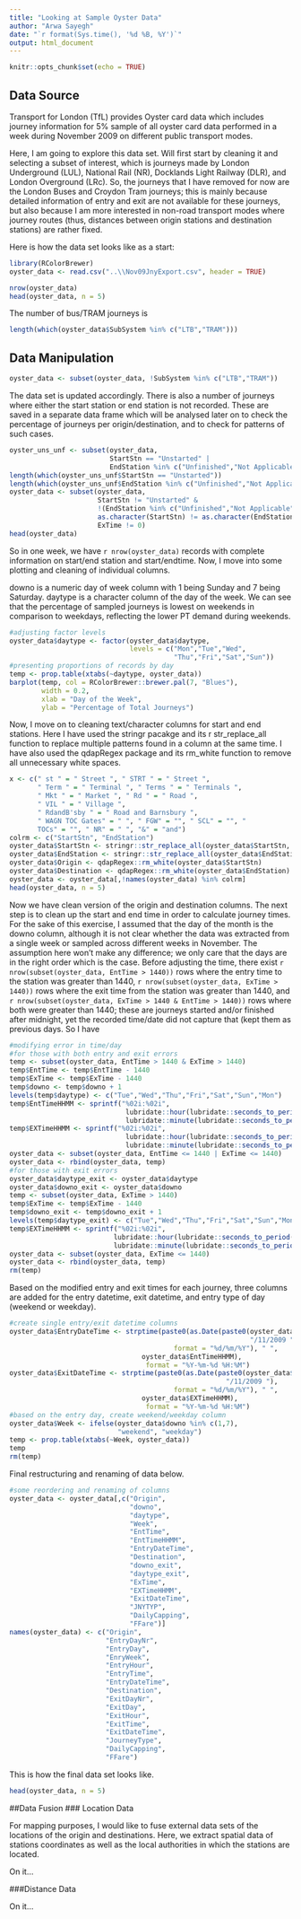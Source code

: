 ```yaml
---
title: "Looking at Sample Oyster Data"
author: "Arwa Sayegh"
date: "`r format(Sys.time(), '%d %B, %Y')`"
output: html_document
---
```


```r
knitr::opts_chunk$set(echo = TRUE)
```

## Data Source

Transport for London (TfL) provides Oyster card data which includes journey information for 5% sample of all oyster card data performed in a week during November 2009 on different public transport modes.

Here, I am going to explore this data set. Will first start by cleaning it and selecting a subset of interest, which is journeys made by London Underground (LUL), National Rail (NR), Docklands Light Railway (DLR), and London Overground (LRc). So, the journeys that I have removed for now are the London Buses and Croydon Tram journeys; this is mainly because detailed information of entry and exit are not available for these journeys, but also because I am more interested in non-road transport modes where journey routes (thus, distances between origin stations and destination stations) are rather fixed.

Here is how the data set looks like as a start:

```r
library(RColorBrewer)
oyster_data <- read.csv("..\\Nov09JnyExport.csv", header = TRUE)
```

```r
nrow(oyster_data)
head(oyster_data, n = 5)
```

The number of bus/TRAM journeys is 

```r
length(which(oyster_data$SubSystem %in% c("LTB","TRAM")))
```

## Data Manipulation

```r
oyster_data <- subset(oyster_data, !SubSystem %in% c("LTB","TRAM"))
```

The data set is updated accordingly. There is also a number of journeys where either the start station or end station is not recorded. These are saved in a separate data frame which will be analysed later on to check the percentage of journeys per origin/destination, and to check for patterns of such cases.

```r
oyster_uns_unf <- subset(oyster_data, 
                         StartStn == "Unstarted" | 
                         EndStation %in% c("Unfinished","Not Applicable"))
length(which(oyster_uns_unf$StartStn == "Unstarted"))
length(which(oyster_uns_unf$EndStation %in% c("Unfinished","Not Applicable")))
oyster_data <- subset(oyster_data, 
                      StartStn != "Unstarted" &
                      !(EndStation %in% c("Unfinished","Not Applicable")) & 
                      as.character(StartStn) != as.character(EndStation) & 
                      ExTime != 0)
head(oyster_data)
```

So in one week, we have `r nrow(oyster_data)` records with complete information on start/end station and start/endtime. Now, I move into some plotting and cleaning of individual columns.

downo is a numeric day of week column with 1 being Sunday and 7 being Saturday. daytype is a character column of the day of the week. We can see that the percentage of sampled journeys is lowest on weekends in comparison to weekdays, reflecting the lower PT demand during weekends.

```r
#adjusting factor levels
oyster_data$daytype <- factor(oyster_data$daytype, 
                              levels = c("Mon","Tue","Wed",
                                         "Thu","Fri","Sat","Sun"))
#presenting proportions of records by day
temp <- prop.table(xtabs(~daytype, oyster_data))
barplot(temp, col = RColorBrewer::brewer.pal(7, "Blues"), 
        width = 0.2,
        xlab = "Day of the Week", 
        ylab = "Percentage of Total Journeys")
```

Now, I move on to cleaning text/character columns for start and end stations. Here I have used the stringr pacakge and its r str_replace_all function to replace multiple patterns found in a column at the same time. I have also used the qdapRegex package and its rm_white function to remove all unnecessary white spaces.

```r
x <- c(" st " = " Street ", " STRT " = " Street ", 
       " Term " = " Terminal ", " Terms " = " Terminals ", 
       " Mkt " = " Market ", " Rd " = " Road ",
       " VIL " = " Village ", 
       " RdandB'sby " = " Road and Barnsbury ", 
       " WAGN TOC Gates" = " ", " FGW" = "", " SCL" = "", " 
       TOCs" = "", " NR" = " ", "&" = "and")
colrm <- c("StartStn", "EndStation")
oyster_data$StartStn <- stringr::str_replace_all(oyster_data$StartStn, x)
oyster_data$EndStation <- stringr::str_replace_all(oyster_data$EndStation, x)
oyster_data$Origin <- qdapRegex::rm_white(oyster_data$StartStn)
oyster_data$Destination <- qdapRegex::rm_white(oyster_data$EndStation)
oyster_data <- oyster_data[,!names(oyster_data) %in% colrm]
head(oyster_data, n = 5)
```

Now we have clean version of the origin and destination columns. The next step is to clean up the start and end time in order to calculate journey times. For the sake of this exercise, I assumed that the day of the month is the downo column, although it is not clear whether the data was extracted from a single week or sampled across different weeks in November. The assumption here won't make any difference; we only care that the days are in the right order which is the case. Before adjusting the time, there exist `r nrow(subset(oyster_data, EntTime > 1440))` rows where the entry time to the station was greater than 1440, `r nrow(subset(oyster_data, ExTime > 1440))` rows where the exit time from the station was greater than 1440, and `r nrow(subset(oyster_data, ExTime > 1440 & EntTime > 1440))` rows where both were greater than 1440; these are journeys started and/or finished after midnight, yet the recorded time/date did not capture that (kept them as previous days. So I have 


```r
#modifying error in time/day
#for those with both entry and exit errors
temp <- subset(oyster_data, EntTime > 1440 & ExTime > 1440)
temp$EntTime <- temp$EntTime - 1440
temp$ExTime <- temp$ExTime - 1440
temp$downo <- temp$downo + 1
levels(temp$daytype) <- c("Tue","Wed","Thu","Fri","Sat","Sun","Mon")
temp$EntTimeHHMM <- sprintf("%02i:%02i", 
                             lubridate::hour(lubridate::seconds_to_period(temp$EntTime*60)),
                             lubridate::minute(lubridate::seconds_to_period(temp$EntTime*60)))
temp$EXTimeHHMM <- sprintf("%02i:%02i", 
                             lubridate::hour(lubridate::seconds_to_period(temp$ExTime*60)),
                             lubridate::minute(lubridate::seconds_to_period(temp$ExTime*60)))
oyster_data <- subset(oyster_data, EntTime <= 1440 | ExTime <= 1440)
oyster_data <- rbind(oyster_data, temp)
#for those with exit errors
oyster_data$daytype_exit <- oyster_data$daytype
oyster_data$downo_exit <- oyster_data$downo
temp <- subset(oyster_data, ExTime > 1440)
temp$ExTime <- temp$ExTime - 1440
temp$downo_exit <- temp$downo_exit + 1
levels(temp$daytype_exit) <- c("Tue","Wed","Thu","Fri","Sat","Sun","Mon")
temp$EXTimeHHMM <- sprintf("%02i:%02i", 
                          lubridate::hour(lubridate::seconds_to_period(temp$ExTime*60)),
                          lubridate::minute(lubridate::seconds_to_period(temp$ExTime*60)))
oyster_data <- subset(oyster_data, ExTime <= 1440)
oyster_data <- rbind(oyster_data, temp)
rm(temp)
```

Based on the modified entry and exit times for each journey, three columns are added for the entry datetime, exit datetime, and entry type of day (weekend or weekday).

```r
#create single entry/exit datetime columns
oyster_data$EntryDateTime <- strptime(paste0(as.Date(paste0(oyster_data$downo, 
                                                            "/11/2009 "), 
                                         format = "%d/%m/%Y"), " ", 
                                 oyster_data$EntTimeHHMM),
                                  format = "%Y-%m-%d %H:%M")
oyster_data$ExitDateTime <- strptime(paste0(as.Date(paste0(oyster_data$downo_exit, 
                                                      "/11/2009 "), 
                                         format = "%d/%m/%Y"), " ", 
                                 oyster_data$EXTimeHHMM),
                                  format = "%Y-%m-%d %H:%M")
#based on the entry day, create weekend/weekday column
oyster_data$Week <- ifelse(oyster_data$downo %in% c(1,7), 
                           "weekend", "weekday")
temp <- prop.table(xtabs(~Week, oyster_data))
temp
rm(temp)

```

Final restructuring and renaming of data below.

```r
#some reordering and renaming of columns
oyster_data <- oyster_data[,c("Origin",
                              "downo",
                              "daytype",
                              "Week",
                              "EntTime",
                              "EntTimeHHMM",
                              "EntryDateTime",
                              "Destination",
                              "downo_exit",
                              "daytype_exit",
                              "ExTime",
                              "EXTimeHHMM",
                              "ExitDateTime",
                              "JNYTYP", 
                              "DailyCapping", 
                              "FFare")]
names(oyster_data) <- c("Origin",
                        "EntryDayNr",
                        "EntryDay",
                        "EnryWeek",
                        "EntryHour",
                        "EntryTime",
                        "EntryDateTime",
                        "Destination",
                        "ExitDayNr",
                        "ExitDay",
                        "ExitHour",
                        "ExitTime",
                        "ExitDateTime",
                        "JourneyType", 
                        "DailyCapping", 
                        "FFare")

```

This is how the final data set looks like.

```r
head(oyster_data, n = 5)
```

##Data Fusion
### Location Data

For mapping purposes, I would like to fuse external data sets of the locations of the origin and destinations. Here, we extract spatial data of stations coordinates as well as the local authorities in which the stations are located.

On it...

###Distance Data

On it...